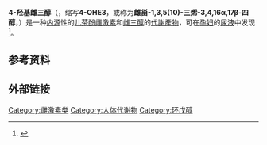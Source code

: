 {{Chembox
<!-- Images -->
| ImageFile = 4-Hydroxyestriol.svg
| ImageSize = 225px
| ImageAlt = 
<!-- Names -->
| IUPACName = (8''R'',9''S'',13''S'',14''S'',16''R'',17''R'')-13-Methyl-6,7,8,9,11,12,14,15,16,17-decahydrocyclopenta[''a'']phenanthrene-3,4,16,17-tetrol<ref name="pubchem">{{cite journal |url=https://pubchem.ncbi.nlm.nih.gov/compound/4-hydroxyestriol#section=Information-Sources |title=(16-A,17-A)-Estra-1,3,5(10)-Triene-3,4,16,17-Tetrol |date=17 December 2016 |access-date=26 December 2016 |publisher=National Center for Biotechnology Information |archive-url=https://web.archive.org/web/20161226155828/https://pubchem.ncbi.nlm.nih.gov/compound/4-hydroxyestriol#section=Information-Sources |archive-date=2016-12-26 |journal= |dead-url=no }}</ref>
| OtherNames = Estra-1,3,5(10)-triene-3,4,16α,17β-tetrol
<!-- Sections -->
| Section1 = {{Chembox Identifiers
| CASNo = 60021-32-1
| CASNo_Ref = {{cascite|correct|CAS}}
| UNII_Ref = {{fdacite|correct|FDA}}
| UNII = I8867W65UC
| ChemSpiderID = 168415
| StdInChI = 1S/C18H24O4/c1-18-7-6-10-9-4-5-14(19)16(21)12(9)3-2-11(10)13(18)8-15(20)17(18)22/h4-5,10-11,13,15,17,19-22H,2-3,6-8H2,1H3/t10-,11-,13+,15-,17+,18+/m1/s1
| StdInChIKey = KKXSCWWODCABHQ-OZPBLJIJSA-N
| PubChem = 194095
| SMILES = C[C@]12CC[C@H]3[C@H]([C@@H]1C[C@H]([C@@H]2O)O)CCC4=C3C=CC(=C4O)O
  }}
| Section2 = {{Chembox Properties
|C=18 |H=24 |O=4
| Appearance = 
| Density = 
| MeltingPt = 
| BoilingPt = 
| Solubility = 0.091 g·L<sup>−1</sup>（25 °C）<ref>Calculated using Advanced Chemistry Development (ACD/Labs) Software V11.02 ((C) 1994-2021 ACD/Labs). Retrieved from SciFinder. [2021-01-28].</ref>
  }}
| Section3 = {{Chembox Hazards
| MainHazards =
| FlashPt =
| AutoignitionPt =
  }}
}}
'''4-羟基雌三醇'''（{{lang-en|Hydroxyestriol}}，缩写'''4-OHE3'''，或称为'''雌甾-1,3,5(10)-三烯-3,4,16α,17β-四醇'''，{{lang|en|estra-1,3,5(10)-triene-3,4,16α,17β-tetrl}}）是一种[[内源|内源]]性的[[儿茶酚雌激素|儿茶酚雌激素]]和[[雌三醇|雌三醇]]的[[代謝產物|代謝產物]]，可在[[孕妇|孕妇]]的[[尿液|尿液]]中发现<ref>{{cite journal |title=Identification of 4-Hydroxyestriol in Pregnancy Urine |author1=Theodore Fotsis Fotsis |author2=Paula Jervenpee |author3=Herman Adlercreutz |doi=10.1210/jcem-51-1-148 |orig-year=1980 |date=13 January 2009 |volume=51 |issue=1 |journal=The Journal of Clinical Endocrinology and Metabolism |pages=148–151 |pmid=6892918 }}</ref>。
== 参考资料 ==
{{reflist|25em}}
== 外部链接 ==
{{DEFAULTSORT:羟基雌三醇, 4-}}

[[Category:雌激素类|Category:雌激素类]]
[[Category:人体代谢物|Category:人体代谢物]]
[[Category:环戊醇|Category:环戊醇]]
{{chem-stub}}
